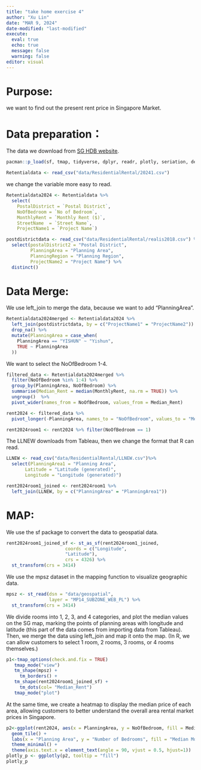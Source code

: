 ```yaml
---
title: "take home exercise 4"
author: "Xu Lin"
date: "MAR 9, 2024"
date-modified: "last-modified"
execute: 
  eval: true
  echo: true
  message: false
  warning: false
editor: visual
---
```


# Purpose:

we want to find out the present rent price in Singapore Market.

# Data preparation：

The data we download from [SG HDB website](https://www.ura.gov.sg/property-market-information/pmiResidentialRentalSearch).

```r
pacman::p_load(sf, tmap, tidyverse, dplyr, readr, plotly, seriation, dendextend, heatmaply)
```

```r
Retentialdata <- read_csv("data/ResidentialRental/20241.csv")
```

we change the variable more easy to read.

```r
Retentialdata2024 <- Retentialdata %>%
  select(
    PostalDistrict = `Postal District`, 
    NoOfBedroom = `No of Bedroom`, 
    MonthlyRent = `Monthly Rent ($)`,
    StreetName  = `Street Name`,
    ProjectName1 = `Project Name`)
```

```r
postdistrictdata <- read_csv("data/ResidentialRental/realis2018.csv") %>%
  select(postalDistrict2 = "Postal District", 
         PlanningArea = "Planning Area",
         PlanningRegion = "Planning Region",
         ProjectName2 = "Project Name") %>%
  distinct()
```

# Data Merge:

We use left_join to merge the data, because we want to add "PlanningArea".

```r
Retentialdata2024merged <- Retentialdata2024 %>%
  left_join(postdistrictdata, by = c("ProjectName1" = "ProjectName2")) %>%
  drop_na() %>%
  mutate(PlanningArea = case_when(
    PlanningArea == "YISHUN" ~ "Yishun",
    TRUE ~ PlanningArea 
  )) 
```

We want to select the NoOfBedroom 1-4.

```r
filtered_data <- Retentialdata2024merged %>%
  filter(NoOfBedroom %in% 1:4) %>%
  group_by(PlanningArea, NoOfBedroom) %>%
  summarise(Median_Rent = median(MonthlyRent, na.rm = TRUE)) %>%
  ungroup()  %>%
  pivot_wider(names_from = NoOfBedroom, values_from = Median_Rent)
```

```r
rent2024 <- filtered_data %>%
  pivot_longer(-PlanningArea, names_to = "NoOfBedroom", values_to = "Median_Rent")
```

```r
rent2024room1 <- rent2024 %>% filter(NoOfBedroom == 1)
```

The LLNEW downloads from Tableau, then we change the format that R can read.

```r
LLNEW <- read_csv("data/ResidentialRental/LLNEW.csv")%>%
  select(PlanningArea1 = "Planning Area",
       Latitude = "Latitude (generated)",
       Longitude = "Longitude (generated)")
```

```r
rent2024room1_joined <- rent2024room1 %>%
  left_join(LLNEW, by = c("PlanningArea" = "PlanningArea1"))
```

# MAP:

We use the sf package to convert the data to geospatial data.

```r
rent2024room1_joined_sf <- st_as_sf(rent2024room1_joined,
                      coords = c("Longitude",
                      "Latitude"),
                      crs = 4326) %>%
  st_transform(crs = 3414)
```

We use the mpsz dataset in the mapping function to visualize geographic data.

```r
mpsz <- st_read(dsn = "data/geospatial", 
                layer = "MP14_SUBZONE_WEB_PL") %>%
  st_transform(crs = 3414)
```
We divide rooms into 1, 2, 3, and 4 categories, and plot the median values on the SG map, marking the points of planning areas with longitude and latitude (this part of the data comes from importing data from Tableau). Then, we merge the data using left_join and map it onto the map. (In R, we can allow customers to select 1 room, 2 rooms, 3 rooms, or 4 rooms themselves.)
```r
p1<-tmap_options(check.and.fix = TRUE)
   tmap_mode("view")
   tm_shape(mpsz) +
     tm_borders() +
   tm_shape(rent2024room1_joined_sf) +
     tm_dots(col= "Median_Rent")
   tmap_mode("plot")
```

At the same time, we create a heatmap to  display the median price of each area, allowing customers to better understand the overall area rental market prices in Singapore.
```r
p2<-ggplot(rent2024, aes(x = PlanningArea, y = NoOfBedroom, fill = Median_Rent)) +
  geom_tile() + 
  labs(x = "Planning Area", y = "Number of Bedrooms", fill = "Median Monthly Rent") + 
  theme_minimal() +
  theme(axis.text.x = element_text(angle = 90, vjust = 0.5, hjust=1))
plotly_p <- ggplotly(p2, tooltip = "fill")
plotly_p
```
